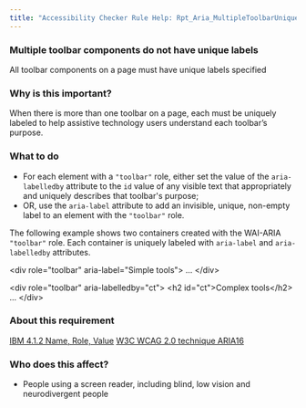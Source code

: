 ```yaml
---
title: "Accessibility Checker Rule Help: Rpt_Aria_MultipleToolbarUniqueLabel"
---
```


<div className="toolHelp">
<Row>
<Column colLg={16} colMd={8} colSm={4} className="toolHead">

### Multiple toolbar components do not have unique labels

<div id="locLevel"></div>

All toolbar components on a page must have unique labels specified

</Column>
</Row>
<Row>
<Column colLg={11} colMd={5} colSm={4} className="toolMain">

### Why is this important?

When there is more than one toolbar on a page, each must be uniquely labeled to help assistive technology users understand each toolbar’s purpose.

<div id="locSnippet"></div>

### What to do

* For each element with a `"toolbar"` role, either set the value of the `aria-labelledby` attribute to the `id` value of any visible text that appropriately and uniquely describes that toolbar's purpose;
* OR, use the `aria-label` attribute to add an invisible, unique, non-empty label to an element with the `"toolbar"` role.

The following example shows two containers created with the WAI-ARIA `"toolbar"` role. Each container is uniquely labeled with `aria-label` and `aria-labelledby` attributes.

<CodeSnippet type="multi" light={true}>&lt;div role="toolbar" aria-label="Simple tools"&gt;
    ...
&lt;/div&gt;
    
&lt;div role="toolbar" aria-labelledby="ct"&gt;
    &lt;h2 id="ct"&gt;Complex tools&lt;/h2&gt;
    ...
&lt;/div&gt;</CodeSnippet>

</Column>
<Column colLg={5} colMd={3} colSm={4} className="toolLeft">

### About this requirement

[IBM 4.1.2 Name, Role, Value](https://www.ibm.com/able/requirements/requirements/#4_1_2)
[W3C WCAG 2.0 technique ARIA16](https://www.w3.org/TR/WCAG20-TECHS/ARIA16)

### Who does this affect?

 * People using a screen reader, including blind, low vision and neurodivergent people

</Column>
</Row>
</div>

